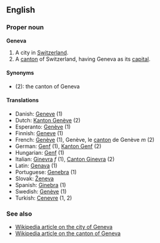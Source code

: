 ==English==
===Proper noun===
'''Geneva'''

#A city in [[Switzerland]].
#A [[canton]] of Switzerland, having Geneva as its [[capital]].

====Synonyms====
*(2): the canton of Geneva

====Translations====
*Danish: [[Geneve]] (1)
*Dutch: [[Kanton Genève]] (2)
*Esperanto: [[Genève]] (1)
*Finnish: [[Geneve]] (1)
*French: [[Genève]] (1), Genève, le [[canton#French|canton]] de Genève ''m'' (2)
*German: [[Genf]] (1), [[Kanton Genf]] (2)
*Hungarian: [[Genf]] (1)
*Italian: [[Ginevra]] ''f'' (1), [[Canton Ginevra]] (2)
*Latin: [[Genava]] (1)
*Portuguese: [[Genebra]] (1)
*Slovak: [[Ženeva]]
*Spanish: [[Ginebra]] (1)
*Swedish: [[Genève]] (1)
*Turkish: [[Cenevre]] (1, 2)

===See also===
*[[en:Geneva|Wikipedia article on the city of Geneva]]
*[[en:Canton_of_Geneva|Wikipedia article on the canton of Geneva]]